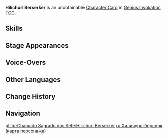 {{About|the [[Character Card]]|the [[Common Enemy]]|Hilichurl Berserker}}
{{Genius Invokation TCG Infobox
|title       = Hi&shy;li&shy;churl Ber&shy;ser&shy;ker
|id          = 003304
|image       = Hilichurl Berserker Character Card.png
|type        = Character Card
|health      = 4
|element     = Pyro
|faction     = Monster;Hilichurl
|weapon      = Other Weapons
|features    = Hilichurl Berserker
}}
'''Hilichurl Berserker''' is an unobtainable [[Character Card]] in [[Genius Invokation TCG]].

==Skills==
{{Genius Invokation TCG Skills Table}}

==Stage Appearances==
{{Genius Invokation TCG Stage Appearances}}

==Voice-Overs==
{{VO/Enemy
|enemy                   = Hili Fire Rush (Character Card)
|vo_01_00_title          = Character Select
|vo_01_01_tx_en          = {{A|vo gcg monster hili fire rush selectonstage 01.ogg}} {{A|vo gcg monster hili fire rush selectonstage 02.ogg}} {{A|vo gcg monster hili fire rush selectonstage 03.ogg}} {{A|vo gcg monster hili fire rush selectonstage 04.ogg}}

|vo_02_00_title          = Heavy Hit Taken
|vo_02_01_tx_en          = {{A|vo gcg monster hili fire rush hitheavy 01.ogg}} {{A|vo gcg monster hili fire rush hitheavy 02.ogg}}

|vo_03_00_title          = Defeated
|vo_03_01_tx_en          = {{A|vo gcg monster hili fire rush die 01.ogg}} {{A|vo gcg monster hili fire rush die 02.ogg}} {{A|vo gcg monster hili fire rush die 03.ogg}}
}}

==Other Languages==
{{Other Languages|Transclude=Hilichurl Berserker}}

==Change History==
{{Change History|3.3}}

==Navigation==
{{Genius Invokation TCG Navbox|Character Card Unobtainable}}

[[pt-br:Chamado Sagrado dos Sete:Hilichurl Berserker]]
[[ru:Хиличурл-берсерк (карта персонажа)]]